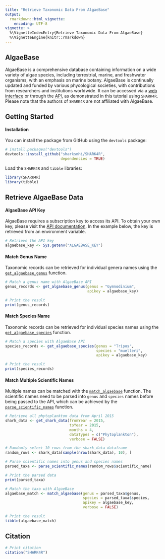 ```yaml
---
title: "Retrieve Taxonomic Data From AlgaeBase"
output:
  rmarkdown::html_vignette:
    encoding: UTF-8
vignette: >
  %\VignetteIndexEntry{Retrieve Taxonomic Data From AlgaeBase}
  %\VignetteEngine{knitr::rmarkdown}
---
```


## AlgaeBase

AlgaeBase is a comprehensive database containing information on a wide variety of algae species, including terrestrial, marine, and freshwater organisms, with an emphasis on marine botany. AlgaeBase is continually updated and funded by various phycological societies, with contributions from researchers and institutions worldwide. It can be accessed via a [web interface](https://www.algaebase.org/) or through the [API](https://www.algaebase.org/api/), as demonstrated in this tutorial using `SHARK4R`. Please note that the authors of `SHARK4R` are not affiliated with AlgaeBase.

## Getting Started

#### Installation

You can install the package from GitHub using the `devtools` package:
```r
# install.packages("devtools")
devtools::install_github("sharksmhi/SHARK4R",
                         dependencies = TRUE)
```

Load the `SHARK4R` and `tibble` libraries:
```r
library(SHARK4R)
library(tibble)
```

## Retrieve AlgaeBase Data

#### AlgaeBase API Key

AlgaeBase requires a subscription key to access its API. To obtain your own key, please visit the [API documentation](https://www.algaebase.org/api/). In the example below, the key is retrieved from an environment variable.

```r
# Retrieve the API key
algaebase_key <- Sys.getenv("ALGAEBASE_KEY")
```

#### Match Genus Name

Taxonomic records can be retrieved for individual genera names using the [`get_algaebase_genus`](../reference/get_algaebase_genus.html) function.

```r
# Match a genus name with AlgaeBase API
genus_records <- get_algaebase_genus(genus = "Gymnodinium",
                                     apikey = algaebase_key)

# Print the result
print(genus_records)
```

#### Match Species Name

Taxonomic records can be retrieved for individual species names using the [`get_algaebase_species`](../reference/get_algaebase_species.html) function.

```r
# Match a species with AlgaeBase API
species_records <- get_algaebase_species(genus = "Tripos",
                                         species = "muelleri",
                                         apikey = algaebase_key)

# Print the result
print(species_records)
```

#### Match Multiple Scientific Names

Multiple names can be matched with the [`match_algaebase`](../reference/match_algaebase.html) function. The scientific names need to be parsed into `genus` and `species` names before being passed to the API, which can be achieved by the [`parse_scientific_names`](../reference/parse_scientific_names.html) function.

```r
# Retrieve all phytoplankton data from April 2015
shark_data <- get_shark_data(fromYear = 2015, 
                             toYear = 2015,
                             months = 4, 
                             dataTypes = c("Phytoplankton"),
                             verbose = FALSE)

# Randomly select 10 rows from the shark_data dataframe
random_rows <- shark_data[sample(nrow(shark_data), 10), ]

# Parse scientific names into genus and species names
parsed_taxa <- parse_scientific_names(random_rows$scientific_name)

# Print the parsed data
print(parsed_taxa)

# Match the taxa with AlgaeBase
algaebase_match <- match_algaebase(genus = parsed_taxa$genus,
                                   species = parsed_taxa$species,
                                   apikey = algaebase_key,
                                   verbose = FALSE)

# Print the result
tibble(algaebase_match)
```

## Citation

```r
# Print citation
citation("SHARK4R")
```
